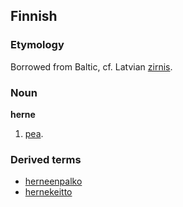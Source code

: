 ==Finnish==

===Etymology===

Borrowed from Baltic, cf. Latvian [[zirnis]].

===Noun===
'''herne'''

# [[pea]].

===Derived terms===
*[[herneenpalko]]
*[[hernekeitto]]
